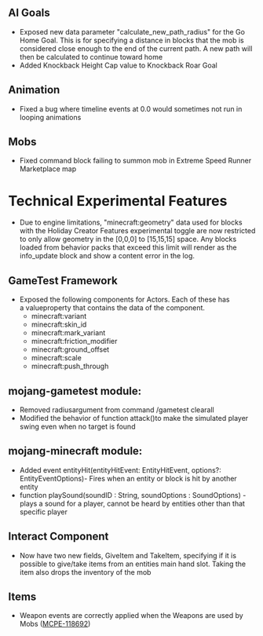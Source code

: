 



## **AI Goals**

-   Exposed new data parameter "calculate\_new\_path\_radius" for the Go Home Goal. This is for specifying a distance in blocks that the mob is considered close enough to the end of the current path. A new path will then be calculated to continue toward home
-   Added Knockback Height Cap value to Knockback Roar Goal

## **Animation**

-   Fixed a bug where timeline events at 0.0 would sometimes not run in looping animations

## **Mobs**

-   Fixed command block failing to summon mob in Extreme Speed Runner Marketplace map

# **Technical Experimental Features**

-   Due to engine limitations, "minecraft:geometry" data used for blocks with the Holiday Creator Features experimental toggle are now restricted to only allow geometry in the \[0,0,0\] to \[15,15,15\] space. Any blocks loaded from behavior packs that exceed this limit will render as the info\_update block and show a content error in the log.

##   
## **GameTest Framework**

-   Exposed the following components for Actors. Each of these has a valueproperty that contains the data of the component.
    -   minecraft:variant
    -   minecraft:skin\_id
    -   minecraft:mark\_variant
    -   minecraft:friction\_modifier
    -   minecraft:ground\_offset
    -   minecraft:scale
    -   minecraft:push\_through

## **mojang-gametest module:**

-   Removed radiusargument from command /gametest clearall
-   Modified the behavior of function attack()to make the simulated player swing even when no target is found

## **mojang-minecraft module:**

-   Added event entityHit(entityHitEvent: EntityHitEvent, options?: EntityEventOptions)- Fires when an entity or block is hit by another entity
-   function playSound(soundID : String, soundOptions : SoundOptions) - plays a sound for a player, cannot be heard by entities other than that specific player  
      
    

## **Interact Component**

-   Now have two new fields, GiveItem and TakeItem, specifying if it is possible to give/take items from an entities main hand slot. Taking the item also drops the inventory of the mob

## **Items**

-   Weapon events are correctly applied when the Weapons are used by Mobs ([MCPE-118692](https://bugs.mojang.com/browse/MCPE-118692))


